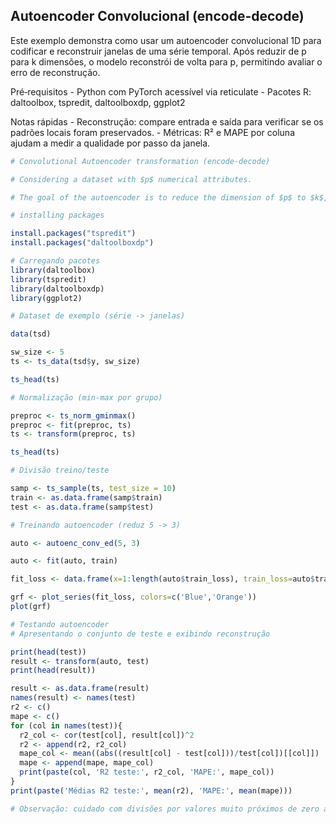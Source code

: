 ## Autoencoder Convolucional (encode-decode)

Este exemplo demonstra como usar um autoencoder convolucional 1D para codificar e reconstruir janelas de uma série temporal. Após reduzir de p para k dimensões, o modelo reconstrói de volta para p, permitindo avaliar o erro de reconstrução.

Pré‑requisitos
- Python com PyTorch acessível via reticulate
- Pacotes R: daltoolbox, tspredit, daltoolboxdp, ggplot2
 
 Notas rápidas
 - Reconstrução: compare entrada e saída para verificar se os padrões locais foram preservados.
 - Métricas: R² e MAPE por coluna ajudam a medir a qualidade por passo da janela.
```r
# Convolutional Autoencoder transformation (encode-decode)

# Considering a dataset with $p$ numerical attributes. 

# The goal of the autoencoder is to reduce the dimension of $p$ to $k$, such that these $k$ attributes are enough to recompose the original $p$ attributes. However from the $k$ dimensionals the data is returned back to $p$ dimensions. The higher the quality of autoencoder the similiar is the output from the input. 

# installing packages

install.packages("tspredit")
install.packages("daltoolboxdp")
```

```r
# Carregando pacotes
library(daltoolbox)
library(tspredit)
library(daltoolboxdp)
library(ggplot2)
```

```r
# Dataset de exemplo (série -> janelas) 

data(tsd)

sw_size <- 5
ts <- ts_data(tsd$y, sw_size)

ts_head(ts)
```

```r
# Normalização (min-max por grupo)

preproc <- ts_norm_gminmax()
preproc <- fit(preproc, ts)
ts <- transform(preproc, ts)

ts_head(ts)
```

```r
# Divisão treino/teste

samp <- ts_sample(ts, test_size = 10)
train <- as.data.frame(samp$train)
test <- as.data.frame(samp$test)
```

```r
# Treinando autoencoder (reduz 5 -> 3)

auto <- autoenc_conv_ed(5, 3)

auto <- fit(auto, train)
```

```r
fit_loss <- data.frame(x=1:length(auto$train_loss), train_loss=auto$train_loss,val_loss=auto$val_loss)

grf <- plot_series(fit_loss, colors=c('Blue','Orange'))
plot(grf)
```

```r
# Testando autoencoder
# Apresentando o conjunto de teste e exibindo reconstrução

print(head(test))
result <- transform(auto, test)
print(head(result))
```

```r
result <- as.data.frame(result)
names(result) <- names(test)
r2 <- c()
mape <- c()
for (col in names(test)){
  r2_col <- cor(test[col], result[col])^2
  r2 <- append(r2, r2_col)
  mape_col <- mean((abs((result[col] - test[col]))/test[col])[[col]])
  mape <- append(mape, mape_col)
  print(paste(col, 'R2 teste:', r2_col, 'MAPE:', mape_col))
}
print(paste('Médias R2 teste:', mean(r2), 'MAPE:', mean(mape)))
```
 
```r
# Observação: cuidado com divisões por valores muito próximos de zero ao calcular o MAPE.
```

